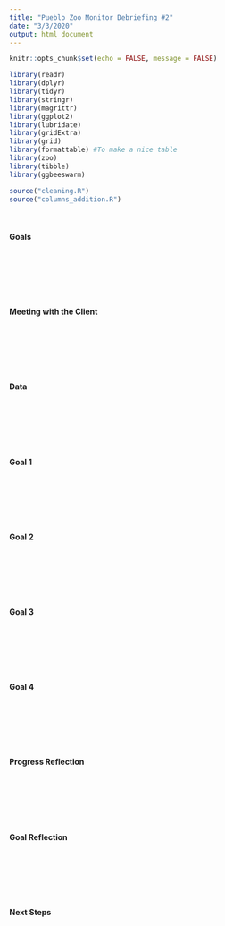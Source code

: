 ```yaml
---
title: "Pueblo Zoo Monitor Debriefing #2"
date: "3/3/2020"
output: html_document
---
```


```r
knitr::opts_chunk$set(echo = FALSE, message = FALSE)
```

```r
library(readr)
library(dplyr)
library(tidyr)
library(stringr)
library(magrittr)
library(ggplot2)
library(lubridate)
library(gridExtra)
library(grid)
library(formattable) #To make a nice table
library(zoo)
library(tibble)
library(ggbeeswarm)
```


```r
source("cleaning.R")
source("columns_addition.R")
```

\

#### **Goals**

\

\

\

#### **Meeting with the Client**

\

\

\


#### **Data**

\

\

\

#### **Goal 1**

\

\

\

#### **Goal 2**

\

\

\


#### **Goal 3**

\

\

\


#### **Goal 4**


\

\

\


#### **Progress Reflection**

\

\

\

#### **Goal Reflection**

\

\

\


#### **Next Steps**

\

\

\











